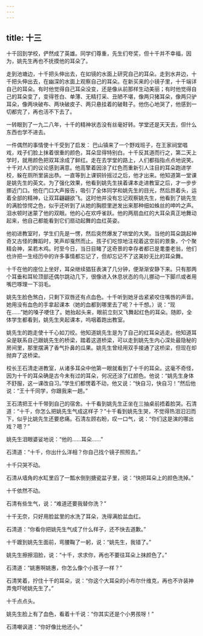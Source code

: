 ```yaml
---
---
---
```

title: 十三
---



十千回到学校，俨然成了英雄。同学们尊重，先生们夸奖，但十千并不幸福，因为，姚先生再也不抚摸他的耳朵了。

走到池塘边，十千把头伸出去，在如镜的水面上研究自己的耳朵。走到水井边，十千把头伸出去，在幽深的水面上观察自己的耳朵。在新买来的小镜子里，十千端详自己的耳朵。有时他觉得自己耳朵没变，还是像从前那样生动美丽；有时他觉得自己的耳朵变了，变得苍白、单薄、无精打采、丑陋不堪，像两只猪耳朵，像两只驴耳朵，像两块破布、两块破皮子、两只悬挂着的破鞋子。他伤心地哭了，他感到一切都完了，再也活不下去了。

一转眼到了一九二八年，十千的精神状态没有丝毫好转。学堂还是天天去，但什么东西也学不进去。

一件偶然的事情使十千受到了启发： 巴山镇来了一个野戏班子，在王家祠堂唱戏，戏子们脸上抹着很重的颜色，耳朵显得特别白。十千反其道而行之，第二天上学时，就用颜色把双耳涂成了鲜红。走在去学堂的路上，人们都指指点点地说笑。十千对人们的议论感到满意。他高擎着因涂了红色而重新引人注目的耳朵跑进学校，躲在厕所里装出恭。一直等到上课铜铃摇过之后，他才出来。他知道第一堂课是姚先生的英文。为了强化效果，他看到姚先生挟着课本走进教室之后，才一步步挪近门口。他在门口大声报告，吸引了全体同学和姚先生的目光，然后昂着头，运着全部的精神，让双耳翩翩欲飞。这时他并没有忘记观察姚先生，他看到了姚先生的满脸惊愕之色，似乎还听到了从她的胸腔里迸发出来那种细如蛛丝的呻吟之声。泪水顿时迷蒙了他的双眼。他的心在欢呼雀跃。他的两扇血红的大耳朵真正地舞动起来，他自己都能看到它们扇动起舞的血红英姿。

他初进教室时，学生们先是一愣，然后突然爆发了哄堂的大笑。当他的耳朵跳起神奇又古怪的舞蹈时，笑声却戛然而止。孩子们吃惊地注视着这空前的景象，个个聚精会神，呆若木鸡。时至今日，当日目睹了这奇景的幸存者都已是耄耋老翁，他们也许把一生经历中的许多事情都忘记了，但却忘记不了这美妙无比的耳朵舞。

十千在他的座位上坐好，耳朵继续猖狂表演了几分钟，便渐渐安静下来。只有那两个耳垂和耳轮顶部还偶尔跳动几下，很像进入休息状态的鸟儿挪动一下脚爪或者用嘴巴啄理一下羽毛。

姚先生脸色煞白，只剩下双唇还有点血色。十千听到她牙齿紧紧咬住嘴唇的声音。她用没有血色的手拿起课本（她的血都到哪里去了呢？十千想。）说：“现在……”她的嗓子哽住了。她抬起头来，眼前立刻又飞舞起红色的耳朵。随即，全体学生都看到，姚先生夹起课本，呜咽着跑出教室。

姚先生的跑走使十千心如刀绞。他知道姚先生是为了自己的红耳朵逃走。他知道耳朵是联系自己跟姚先生的桥梁，踏着这道桥梁，可以走到姚先生内心深处最隐秘的房间里，那里摆满了香气扑鼻的瓜果。姚先生曾经用双手接通了这桥梁，但现在却抛弃了这桥梁。

校长王石清走进教室，从诸多耳朵中他第一眼就看到了十千的耳朵。这毫不奇怪，因为十千的耳朵确是古今未有过的耳朵，何况还涂了红颜色。他说：“姚先生身体不舒服，这一课改自习。”学生们都愣着不动，他又说：“快自习，快自习！”然后他说：“王十千同学，你跟我来一趟。”

王石清把王十千带到自己的宿舍。十千看到姚先生正坐在三抽桌前捂着脸哭。石清道：“十千，你怎么把姚先生气成这样子？”十千看到姚先生哭，不觉得热泪汩汩而下，似乎比姚先生还要悲痛。石清左顾右盼，叹一口气，说：“你们这是演的哪出戏？嗯？”

姚先生泪眼婆娑地说：“他的……耳朵……”

石清道：“十千，你出什么洋相？你自己找个镜子照照去。”

十千只哭不动。

石清从墙角的水缸里舀了一瓢水倒到搪瓷盆子里，说：“快把耳朵上的颜色洗掉。”

十千依然不动。

石清有些生气，说：“难道还要我替你洗？”

十千无奈，只好用脸盆里的水洗了耳朵，洗得满脸盆血红。

石清道：“你看你把姚先生气成了什么样子，还不快去道歉。”

十千踱到姚先生面前，弯腰鞠了一躬，说：“姚先生，我错了。”

姚先生擦擦泪脸，说：“十千，求求你，再也不要往耳朵上抹颜色了。”

石清道：“姚惠啊姚惠，你怎么像个小孩子一样？”

石清笑着，拧住十千的耳朵，说：“你这个大耳朵的小布尔什维克，再也不许装神弄鬼吓唬姚先生了。”

十千点点头。

姚先生脸上有了血色，看着十千说：“你其实还是个小男孩呀！”

石清嘲讽道：“你好像比他还小。”